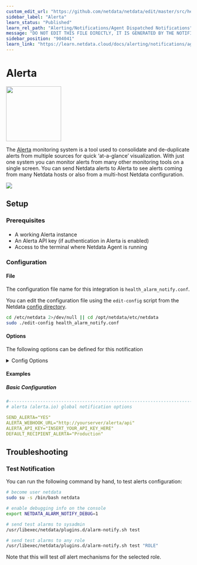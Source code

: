 ```yaml
---
custom_edit_url: "https://github.com/netdata/netdata/edit/master/src/health/notifications/alerta/metadata.yaml"
sidebar_label: "Alerta"
learn_status: "Published"
learn_rel_path: "Alerting/Notifications/Agent Dispatched Notifications"
message: "DO NOT EDIT THIS FILE DIRECTLY, IT IS GENERATED BY THE NOTIFICATION'S metadata.yaml FILE"
sidebar_position: "904041"
learn_link: "https://learn.netdata.cloud/docs/alerting/notifications/agent-dispatched-notifications/alerta"
---
```



# Alerta


<img src="https://netdata.cloud/img/alerta.png" width="150"/>


The [Alerta](https://alerta.io/) monitoring system is a tool used to consolidate and de-duplicate alerts from multiple sources for quick ‘at-a-glance’ visualization. With just one system you can monitor alerts from many other monitoring tools on a single screen.
You can send Netdata alerts to Alerta to see alerts coming from many Netdata hosts or also from a multi-host Netdata configuration.



<img src="https://img.shields.io/badge/maintained%20by-Netdata-%2300ab44" />

## Setup

### Prerequisites

#### 

- A working Alerta instance
- An Alerta API key (if authentication in Alerta is enabled)
- Access to the terminal where Netdata Agent is running



### Configuration

#### File

The configuration file name for this integration is `health_alarm_notify.conf`.


You can edit the configuration file using the `edit-config` script from the
Netdata [config directory](/docs/configuring/configuration#the-netdata-config-directory).

```bash
cd /etc/netdata 2>/dev/null || cd /opt/netdata/etc/netdata
sudo ./edit-config health_alarm_notify.conf
```
#### Options

The following options can be defined for this notification

<details><summary>Config Options</summary>

| Name | Description | Default | Required |
|:----|:-----------|:-------|:--------:|
| SEND_ALERTA | Set `SEND_ALERTA` to YES |  | yes |
| ALERTA_WEBHOOK_URL | set `ALERTA_WEBHOOK_URL` to the API url you defined when you installed the Alerta server. |  | yes |
| ALERTA_API_KEY | Set `ALERTA_API_KEY` to your API key. |  | yes |
| DEFAULT_RECIPIENT_ALERTA | Set `DEFAULT_RECIPIENT_ALERTA` to the default recipient environment you want the alert notifications to be sent to. All roles will default to this variable if left unconfigured. |  | yes |
| DEFAULT_RECIPIENT_CUSTOM | Set different recipient environments per role, by editing `DEFAULT_RECIPIENT_CUSTOM` with the environment name of your choice |  | no |

##### ALERTA_API_KEY

You will need an API key to send messages from any source, if Alerta is configured to use authentication (recommended). To create a new API key:
1. Go to Configuration > API Keys.
2. Create a new API key called "netdata" with `write:alerts` permission.


##### DEFAULT_RECIPIENT_CUSTOM

The `DEFAULT_RECIPIENT_CUSTOM` can be edited in the following entries at the bottom of the same file:

```conf
role_recipients_alerta[sysadmin]="Systems"
role_recipients_alerta[domainadmin]="Domains"
role_recipients_alerta[dba]="Databases Systems"
role_recipients_alerta[webmaster]="Marketing Development"
role_recipients_alerta[proxyadmin]="Proxy"
role_recipients_alerta[sitemgr]="Sites"
```

The values you provide should be defined as environments in `/etc/alertad.conf` with `ALLOWED_ENVIRONMENTS` option.


</details>

#### Examples

##### Basic Configuration



```yaml
#------------------------------------------------------------------------------
# alerta (alerta.io) global notification options

SEND_ALERTA="YES"
ALERTA_WEBHOOK_URL="http://yourserver/alerta/api"
ALERTA_API_KEY="INSERT_YOUR_API_KEY_HERE"
DEFAULT_RECIPIENT_ALERTA="Production"

```


## Troubleshooting

### Test Notification

You can run the following command by hand, to test alerts configuration:

```bash
# become user netdata
sudo su -s /bin/bash netdata

# enable debugging info on the console
export NETDATA_ALARM_NOTIFY_DEBUG=1

# send test alarms to sysadmin
/usr/libexec/netdata/plugins.d/alarm-notify.sh test

# send test alarms to any role
/usr/libexec/netdata/plugins.d/alarm-notify.sh test "ROLE"
```

Note that this will test _all_ alert mechanisms for the selected role.


